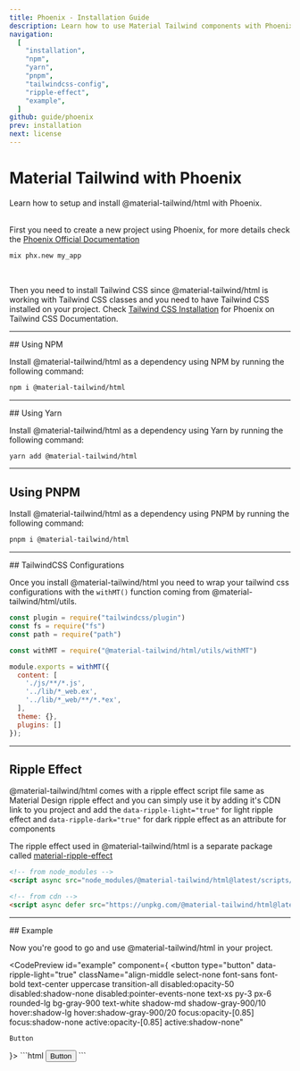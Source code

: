 ```yaml
---
title: Phoenix - Installation Guide
description: Learn how to use Material Tailwind components with Phoenix and Tailwind CSS to easily create elegant and flexible pages.
navigation:
  [
    "installation",
    "npm",
    "yarn",
    "pnpm",
    "tailwindcss-config",
    "ripple-effect",
    "example",
  ]
github: guide/phoenix
prev: installation
next: license
---
```


# Material Tailwind with Phoenix

<span id="installation" className="scroll-mt-48" />
Learn how to setup and install @material-tailwind/html with Phoenix.

<br />
<br />

First you need to create a new project using Phoenix, for more details check the <a target="_blank" className="font-medium hover:text-blue-500 transition-colors" href="https://hexdocs.pm/phoenix/installation.html?ref=material-tailwind">Phoenix Official Documentation</a>

```bash
mix phx.new my_app
```

<br />

Then you need to install Tailwind CSS since @material-tailwind/html is working with Tailwind CSS classes and you need to have Tailwind CSS installed on your project. Check <a target="_blank" className="font-medium hover:text-blue-500 transition-colors" href="https://tailwindcss.com/docs/guides/phoenix?ref=material-tailwind">Tailwind CSS Installation</a> for Phoenix on Tailwind CSS Documentation.

---

<DocsTitle href="npm">
## Using NPM
</DocsTitle>

Install @material-tailwind/html as a dependency using NPM by running the following command:

<span id="npm" className="scroll-mt-48" />

```bash
npm i @material-tailwind/html
```

---

<DocsTitle href="yarn">
## Using Yarn
</DocsTitle>

Install @material-tailwind/html as a dependency using Yarn by running the following command:

<span id="yarn" className="scroll-mt-48" />

```bash
yarn add @material-tailwind/html
```

---

## Using PNPM

Install @material-tailwind/html as a dependency using PNPM by running the following command:

<span id="pnpm" className="scroll-mt-48" />

```bash
pnpm i @material-tailwind/html
```

---

<DocsTitle href="tailwindcss-config">
## TailwindCSS Configurations
</DocsTitle>

<span id="tailwindcss-config" className="scroll-mt-48" />

Once you install @material-tailwind/html you need to wrap your tailwind css configurations with the <Code>withMT()</Code> function coming from @material-tailwind/html/utils.

```js {5, 7, 15}
const plugin = require("tailwindcss/plugin")
const fs = require("fs")
const path = require("path")

const withMT = require("@material-tailwind/html/utils/withMT")

module.exports = withMT({
  content: [
    './js/**/*.js',
    '../lib/*_web.ex',
    '../lib/*_web/**/*.*ex',
  ],
  theme: {},
  plugins: []
});
```

---

## Ripple Effect

<span id="ripple-effect" className="scroll-mt-48" />

@material-tailwind/html comes with a ripple effect script file same as Material Design ripple effect and you can simply use it by adding it's CDN link to you project and add the <Code>data-ripple-light="true"</Code> for light ripple effect and <Code>data-ripple-dark="true"</Code> for dark ripple effect as an attribute for components

The ripple effect used in @material-tailwind/html is a separate package called <a href="https://www.npmjs.com/package/material-ripple-effects?ref=material-tailwind" target="_blank" className="font-medium hover:text-blue-500 transition-colors">material-ripple-effect</a>


```html
<!-- from node_modules -->
<script async src="node_modules/@material-tailwind/html@latest/scripts/ripple.js"></script>

<!-- from cdn -->
<script async defer src="https://unpkg.com/@material-tailwind/html@latest/scripts/ripple.js"></script>
```

---

<DocsTitle href="example">
## Example
</DocsTitle>

Now you're good to go and use @material-tailwind/html in your project.

<CodePreview id="example" component={
  <button
    type="button"
    data-ripple-light="true"
    className="align-middle select-none font-sans font-bold text-center uppercase transition-all disabled:opacity-50 disabled:shadow-none disabled:pointer-events-none text-xs py-3 px-6 rounded-lg bg-gray-900 text-white shadow-md shadow-gray-900/10 hover:shadow-lg hover:shadow-gray-900/20 focus:opacity-[0.85] focus:shadow-none active:opacity-[0.85] active:shadow-none"
  >
    Button
  </button>
}>
```html
<button
  type="button"
  data-ripple-light="true"
  class="align-middle select-none font-sans font-bold text-center uppercase transition-all disabled:opacity-50 disabled:shadow-none disabled:pointer-events-none text-xs py-3 px-6 rounded-lg bg-gray-900 text-white shadow-md shadow-gray-900/10 hover:shadow-lg hover:shadow-gray-900/20 focus:opacity-[0.85] focus:shadow-none active:opacity-[0.85] active:shadow-none"
>
  Button
</button>
```
</CodePreview>
